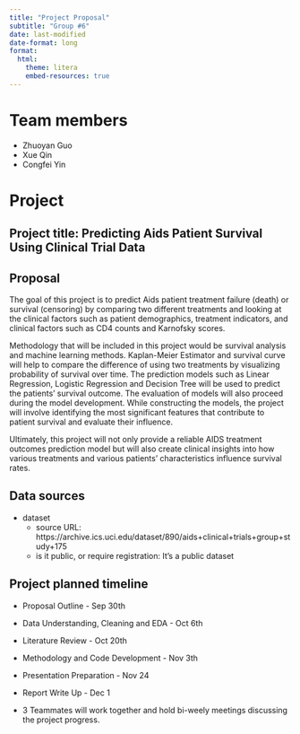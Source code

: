 ```yaml
---
title: "Project Proposal"
subtitle: "Group #6"
date: last-modified
date-format: long
format:
  html:
    theme: litera
    embed-resources: true
---
```


# Team members

- Zhuoyan Guo
- Xue Qin  
- Congfei Yin

# Project

## Project title: Predicting Aids Patient Survival Using Clinical Trial Data

## Proposal

The goal of this project is to predict Aids patient treatment failure (death) or survival (censoring) by comparing two different treatments and looking at the clinical factors such as patient demographics, treatment indicators, and clinical factors such as CD4 counts and Karnofsky scores.

Methodology that will be included in this project would be survival analysis and machine learning methods. Kaplan-Meier Estimator and survival curve will help to compare the difference of using two treatments by visualizing probability of survival over time. The prediction models such as Linear Regression, Logistic Regression and Decision Tree will be used to predict the patients’ survival outcome. The evaluation of models will also proceed during the model development. While constructing the models, the project will involve identifying the most significant features that contribute to patient survival and evaluate their influence.

Ultimately, this project will not only provide a reliable AIDS treatment outcomes prediction model but will also create clinical insights into how various treatments and various patients’ characteristics influence survival rates.


## Data sources
- dataset
  - source URL: https://archive.ics.uci.edu/dataset/890/aids+clinical+trials+group+study+175
  - is it public, or require registration: It’s a public dataset

## Project planned timeline

<!--- Provide a tentative timeline, keeping in mind project interim and final submission dates --->
- Proposal Outline - Sep 30th
- Data Understanding, Cleaning and EDA - Oct 6th
- Literature Review - Oct 20th
- Methodology and Code Development - Nov 3th
- Presentation Preparation - Nov 24
- Report Write Up - Dec 1

- 3 Teammates will work together and hold bi-weely meetings discussing the project progress.
